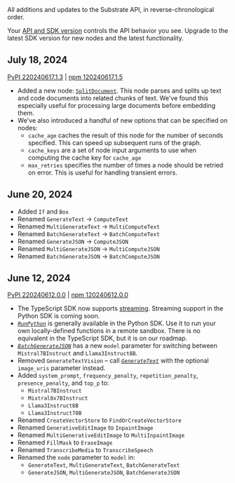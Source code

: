 
<Callout emoji="֍">
  All additions and updates to the Substrate API, in reverse-chronological
  order.
</Callout>

Your [API and SDK version](/reference/versioning) controls the API behavior you see. Upgrade to the latest SDK version for new nodes and the latest functionality.

## July 18, 2024

[PyPI 220240617.1.3](https://pypi.org/project/substrate/220240617.1.3/) | [npm 120240617.1.5](https://www.npmjs.com/package/substrate/v/120240617.1.5)

- Added a new node: [`SplitDocument`](https://www.substrate.run/nodes#SplitDocument). This node parses and splits up text and code documents into related chunks of text. We've found this especially useful for processing large documents before embedding them.
- We've also introduced a handful of new options that can be specified on nodes:
  - `cache_age` caches the result of this node for the number of seconds specified. This can speed up subsequent runs of the graph.
  - `cache_keys` are a set of node input arguments to use when computing the cache key for `cache_age`
  - `max_retries` specifies the number of times a node should be retried on error. This is useful for handling transient errors.

## June 20, 2024

- Added `If` and `Box`
- Renamed `GenerateText` -> `ComputeText`
- Renamed `MultiGenerateText` -> `MultiComputeText`
- Renamed `BatchGenerateText` -> `BatchComputeText`
- Renamed `GenerateJSON` -> `ComputeJSON`
- Renamed `MultiGenerateJSON` -> `MultiComputeJSON`
- Renamed `BatchGenerateJSON` -> `BatchComputeJSON`

## June 12, 2024

[PyPI 220240612.0.0](https://pypi.org/project/substrate/220240612.0.0/) | [npm 120240612.0.0](https://www.npmjs.com/package/substrate/v/120240612.0.0)

- The TypeScript SDK now supports [streaming](https://docs.substrate.run/reference/streaming). Streaming support in the Python SDK is coming soon.
- [_`RunPython`_](https://docs.substrate.run/reference/run-python) is generally available in the Python SDK. Use it to run your own locally-defined functions in a remote sandbox. There is no equivalent in the TypeScript SDK, but it is on our roadmap.
- [_`BatchGenerateJSON`_](https://substrate.run/nodes#BatchGenerateJSON) has a new `model` parameter for switching between `Mistral7BInstruct` and `Llama3Instruct8B`.
- Removed `GenerateTextVision` – call [_`GenerateText`_](https://substrate.run/nodes#GenerateText) with the optional `image_uris` parameter instead.
- Added `system_prompt`, `frequency_penalty`, `repetition_penalty`, `presence_penalty`, and `top_p` to:
  - `Mistral7BInstruct`
  - `Mixtral8x7BInstruct`
  - `Llama3Instruct8B`
  - `Llama3Instruct70B`
- Renamed `CreateVectorStore` to `FindOrCreateVectorStore`
- Renamed `GenerativeEditImage` to `InpaintImage`
- Renamed `MultiGenerativeEditImage` to `MultiInpaintImage`
- Renamed `FillMask` to `EraseImage`
- Renamed `TranscribeMedia` to `TranscribeSpeech`
- Renamed the `node` parameter to `model` in:
  - `GenerateText`, `MultiGenerateText`, `BatchGenerateText`
  - `GenerateJSON`, `MultiGenerateJSON`, `BatchGenerateJSON`
